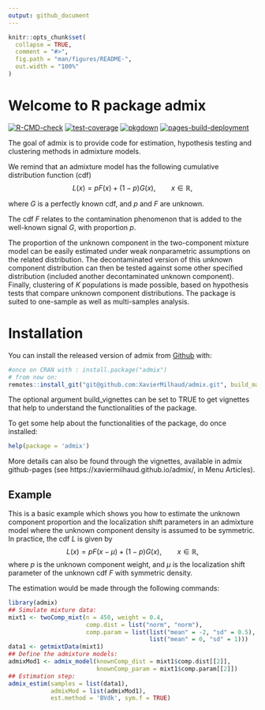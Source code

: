 ```yaml
---
output: github_document
---
```


<!-- README.md is generated from README.Rmd. Please edit that file -->

```r
knitr::opts_chunk$set(
  collapse = TRUE,
  comment = "#>",
  fig.path = "man/figures/README-",
  out.width = "100%"
)
```


# Welcome to R package admix

<!-- badges: start -->
[![R-CMD-check](https://github.com/XavierMilhaud/admix/actions/workflows/R-CMD-check.yaml/badge.svg)](https://github.com/XavierMilhaud/admix/actions/workflows/R-CMD-check.yaml)
[![test-coverage](https://github.com/XavierMilhaud/admix/actions/workflows/test-coverage.yaml/badge.svg)](https://github.com/XavierMilhaud/admix/actions/workflows/test-coverage.yaml)
[![pkgdown](https://github.com/XavierMilhaud/admix/actions/workflows/pkgdown.yaml/badge.svg)](https://github.com/XavierMilhaud/admix/actions/workflows/pkgdown.yaml)
[![pages-build-deployment](https://github.com/XavierMilhaud/admix/actions/workflows/pages/pages-build-deployment/badge.svg)](https://github.com/XavierMilhaud/admix/actions/workflows/pages/pages-build-deployment)

The goal of admix is to provide code for estimation, hypothesis testing and clustering methods in admixture models. 

We remind that an admixture model has the following cumulative distribution function (cdf)
$$
  L(x) = pF(x) + (1-p)G(x), \qquad x \in \mathbb{R},
$$

where $G$ is a perfectly known cdf, and $p$ and $F$ are unknown. 

The cdf $F$ relates to the contamination phenomenon that is added to the well-known signal $G$, with proportion $p$.

The proportion of the unknown component in the two-component mixture model can be easily estimated under weak nonparametric assumptions on the related distribution. The decontaminated version of this unknown component distribution can then be tested against some other specified distribution (included another decontaminated unknown component). Finally, clustering of $K$ populations is made possible, based on hypothesis tests that compare unknown component distributions. The package is suited to one-sample as well as multi-samples analysis. 

# Installation

<!-- You can install the released version of admix from [CRAN](https://CRAN.R-project.org) with: -->
You can install the released version of admix from [Github](https://github.com/XavierMilhaud/admix) with:

``` r
#once on CRAN with : install.package("admix")
# from now on:
remotes::install_git("git@github.com:XavierMilhaud/admix.git", build_manual = TRUE, build_vignettes = TRUE)
```

The optional argument build_vignettes can be set to TRUE to get vignettes that help to understand the functionalities of the package.

To get some help about the functionalities of the package, do once installed:
``` r
help(package = 'admix')
```
More details can also be found through the vignettes, available in admix github-pages (see https://xaviermilhaud.github.io/admix/, in Menu Articles).


## Example

This is a basic example which shows you how to estimate the unknown component proportion and the localization shift parameters in an admixture model where the unknown component density is assumed to be symmetric. In practice, the cdf $L$ is given by
$$
L(x) = p F(x-\mu) + (1-p) G(x), \qquad x \in \mathbb{R},
$$
where $p$ is the unknown component weight, and $\mu$ is the localization shift parameter of the unknown cdf $F$ with symmetric density.

The estimation would be made through the following commands:
```r
library(admix)
## Simulate mixture data:
mixt1 <- twoComp_mixt(n = 450, weight = 0.4,
                      comp.dist = list("norm", "norm"),
                      comp.param = list(list("mean" = -2, "sd" = 0.5),
                                        list("mean" = 0, "sd" = 1)))
data1 <- getmixtData(mixt1)
## Define the admixture models:
admixMod1 <- admix_model(knownComp_dist = mixt1$comp.dist[[2]],
                         knownComp_param = mixt1$comp.param[[2]])
## Estimation step:
admix_estim(samples = list(data1),
            admixMod = list(admixMod1),
            est.method = 'BVdk', sym.f = TRUE)
```

<!-- badges: end -->
